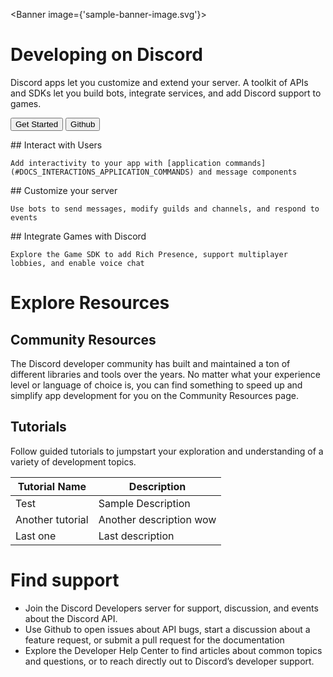 <Banner image={'sample-banner-image.svg'}>
  # Developing on Discord

  Discord apps let you customize and extend your server. A toolkit of APIs and SDKs let you build bots, integrate services, and add Discord support to games.

  <Button>Get Started</Button> <Button>Github</Button>
</Banner>

<CardWrapper>
  <Card>
    ## Interact with Users

    Add interactivity to your app with [application commands](#DOCS_INTERACTIONS_APPLICATION_COMMANDS) and message components
  </Card>
  <Card>
    ## Customize your server

    Use bots to send messages, modify guilds and channels, and respond to events
  </Card>
  <Card>
    ## Integrate Games with Discord

    Explore the Game SDK to add Rich Presence, support multiplayer lobbies, and enable voice chat
  </Card>
</CardWrapper>

# Explore Resources

## Community Resources

The Discord developer community has built and maintained a ton of different libraries and tools over the years. No matter what your experience level or language of choice is, you can find something to speed up and simplify app development for you on the Community Resources page.

## Tutorials

Follow guided tutorials to jumpstart your exploration and understanding of a variety of development topics.

| Tutorial Name | Description |
| ------------- | ----------- |
| Test | Sample Description |
| Another tutorial | Another description wow |
| Last one | Last description |

# Find support

- Join the Discord Developers server for support, discussion, and events about the Discord API.
- Use Github to open issues about API bugs, start a discussion about a feature request, or submit a pull request for the documentation
- Explore the Developer Help Center to find articles about common topics and questions, or to reach directly out to Discord’s developer support.